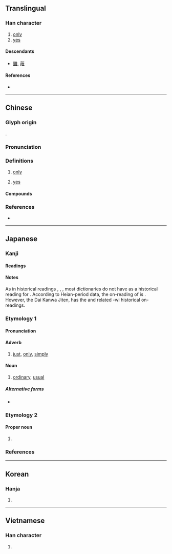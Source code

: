 {{character info/new}}
==Translingual==

===Han character===
{{Han char|rn=30|rad=口|as=08|sn=11|four=60014|canj=ROG|ids=⿰口隹}}

# [[only]]
# [[yes]]

====Descendants====
* [[雖]], [[蓶]]

====References====
* {{Han ref|kx=0193.170|dkj=03761|dj=0413.170|hdz=10642.050|uh=552F|ud=21807|bh=B0DF|bd=45279}}

----

==Chinese==
{{zh-forms}}

===Glyph origin===
{{Han etym}}
{{Han compound|口|隹|c1=s|c2=p|t1=mouth|ls=psc}}.

===Pronunciation===
{{zh-pron
|m=wéi,wěi
|c=wai4,wai2,wai5
|h=pfs=vì
|mn=ûi/tw,xm,zz:bî
|mn_note=ûi - literary; bî - vernacular
|mc=y
|oc=y
|cat=
}}
{{zh-attn-split}}

===Definitions===
{{zh-hanzi}}

# [[only]]
# {{lb|zh|colloquial}} [[yes]]

====Compounds====
{{zh-der|任人唯親|任人唯賢|匪唯|唯一|唯利是圖|唯利是從|唯利是求|唯利是視|唯名論|唯吾獨尊|唯命是從|唯命是聽|唯唯|唯唯否否|唯唯諾諾|唯妙唯肖|唯實論|唯心論|唯恐|唯恐不及|唯我|唯我獨尊|唯我論|唯是命題|唯有|唯物史觀|唯物論|唯獨|唯美|唯美主義|唯諾|唯識|唯識宗|唯識論|唯讀|奉命唯謹|成唯識論|萬法唯識}}

===References===
* {{R:yue:Hanzi}}

----

==Japanese==

===Kanji===
{{ja-kanji|grade=c|rs=口08}}

====Readings====
{{ja-readings
|goon=ゆい<ゆ.ゐ
|kanon=い<ゐ
|on=すい<す.ゐ
|kun=ただ-<!--, これ-->
}}

====Notes====
As in historical readings {{ja-r|す.ゐ|hist=1}}, {{ja-r|つ.ゐ|hist=1}}, {{ja-r|る.ゐ|hist=1}}, most dictionaries do not have {{ja-r|ゆ.ゐ|hist=1}} as a historical reading for {{m-self|ja|唯}}. According to Heian-period data, the on-reading of {{m-self|ja|唯}} is {{ja-r|ゆい|hist=1}}. However, the Dai Kanwa Jiten, has the {{ja-r|ゆ.ゐ|hist=1}} and related -wi historical on-readings. {{attention|ja|please confirm this, this is translated from the Japanese Wikipedia}}

===Etymology 1===
{{ja-kanjitab|ただ|yomi=k}}

====Pronunciation====
{{ja-pron|ただ|acc=1|acc_ref=SMK2}}

====Adverb====
{{ja-pos|ただ|adverb}}

# [[just]], [[only]], [[simply]]

====Noun====
{{ja-noun|ただ}}

# [[ordinary]], [[usual]]

=====Alternative forms=====
* {{l|ja|只}}

===Etymology 2===
{{ja-kanjitab|ゆい|yomi=o}}

====Proper noun====
{{ja-pos|ゆい|proper}}

# {{given name|female|lang=ja|sort=ゆい}}

===References===
<references/>

----

==Korean==

===Hanja===
{{ko-hanja|hangeul=유|rv=yu|mr=yu}}

# {{defn|lang=ko|sort=口08}}

----

==Vietnamese==

===Han character===
{{vi-hantu|[[dõi]], [[dói]], [[dúi]], [[duỗi]], [[duy]], [[giói]], [[giọi]], [[gioè]], [[dạ]], [[dọi]], [[duối]]|rs=口08}}

# {{defn|lang=vi|sort=口08}}